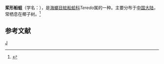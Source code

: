 {{Speciesbox
| taxon = Teredo remiformis
| binomial_authority = Li
}}
'''桨形船蛆'''（学名：''{{lang|la|Teredo remiformis}}''），是[[海螂目|海螂目]][[蛀船蛤科|蛀船蛤科]]''Teredo''属的一种。主要分布于[[中国大陆|中国大陆]]，常栖息在椰子树。<ref>{{cite web|url=http://shell.sinica.edu.tw/chinese/shellbase_detail.php?science_no=3918|title=国际贝库：桨形船蛆|publisher=台湾贝类资料库|accessdate=2009-08-11|archive-date=2016-03-04|archive-url=https://web.archive.org/web/20160304111730/http://shell.sinica.edu.tw/chinese/shellbase_detail.php?science_no=3918|dead-url=no}}</ref>

== 参考文献 ==
{{reflist}}

{{taxonbar}}
[[Category:蛀船蛤科|J]]